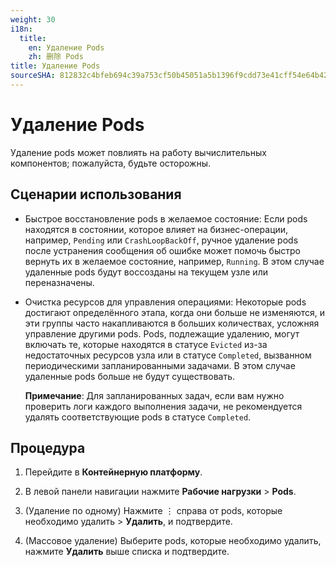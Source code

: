 ```yaml
---
weight: 30
i18n:
  title:
    en: Удаление Pods
    zh: 删除 Pods
title: Удаление Pods
sourceSHA: 812832c4bfeb694c39a753cf50b45051a5b1396f9cdd73e41cff54e64b424c81
---
```


# Удаление Pods

Удаление pods может повлиять на работу вычислительных компонентов; пожалуйста, будьте осторожны.

## Сценарии использования

- Быстрое восстановление pods в желаемое состояние: Если pods находятся в состоянии, которое влияет на бизнес-операции, например, `Pending` или `CrashLoopBackOff`, ручное удаление pods после устранения сообщения об ошибке может помочь быстро вернуть их в желаемое состояние, например, `Running`. В этом случае удаленные pods будут воссозданы на текущем узле или переназначены.

- Очистка ресурсов для управления операциями: Некоторые pods достигают определённого этапа, когда они больше не изменяются, и эти группы часто накапливаются в больших количествах, усложняя управление другими pods. Pods, подлежащие удалению, могут включать те, которые находятся в статусе `Evicted` из-за недостаточных ресурсов узла или в статусе `Completed`, вызванном периодическими запланированными задачами. В этом случае удаленные pods больше не будут существовать.

  **Примечание**: Для запланированных задач, если вам нужно проверить логи каждого выполнения задачи, не рекомендуется удалять соответствующие pods в статусе `Completed`.

## Процедура

1. Перейдите в **Контейнерную платформу**.

2. В левой панели навигации нажмите **Рабочие нагрузки** > **Pods**.

3. (Удаление по одному) Нажмите ⋮ справа от pods, которые необходимо удалить > **Удалить**, и подтвердите.

4. (Массовое удаление) Выберите pods, которые необходимо удалить, нажмите **Удалить** выше списка и подтвердите.
